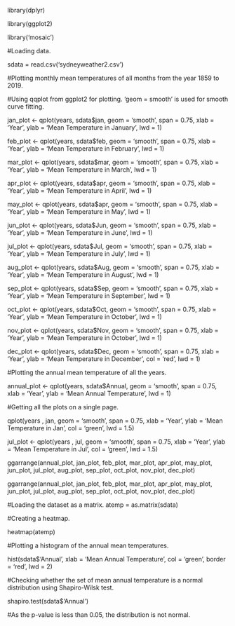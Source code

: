 
library(dplyr)

library(ggplot2)

library('mosaic')

#Loading data.

sdata = read.csv('sydneyweather2.csv')


#Plotting monthly mean temperatures of all months from the year 1859 to 2019.

#Using qqplot from ggplot2 for plotting. 'geom = smooth' is used for smooth curve fitting.

jan_plot <- qplot(years, sdata$jan, geom = 'smooth', span = 0.75, xlab = 'Year', ylab = 'Mean Temperature in January', lwd = 1)

feb_plot <- qplot(years, sdata$feb, geom = 'smooth', span = 0.75, xlab = 'Year', ylab = 'Mean Temperature in February', lwd = 1)

mar_plot <- qplot(years, sdata$mar, geom = 'smooth', span = 0.75, xlab = 'Year', ylab = 'Mean Temperature in March', lwd = 1)


apr_plot <- qplot(years, sdata$apr, geom = 'smooth', span = 0.75, xlab = 'Year', ylab = 'Mean Temperature in April', lwd = 1)

may_plot <- qplot(years, sdata$apr, geom = 'smooth', span = 0.75, xlab = 'Year', ylab = 'Mean Temperature in May', lwd = 1)


jun_plot <- qplot(years, sdata$Jun, geom = 'smooth', span = 0.75, xlab = 'Year', ylab = 'Mean Temperature in June', lwd = 1)

jul_plot <- qplot(years, sdata$Jul, geom = 'smooth', span = 0.75, xlab = 'Year', ylab = 'Mean Temperature in July', lwd = 1)



aug_plot <- qplot(years, sdata$Aug, geom = 'smooth', span = 0.75, xlab = 'Year', ylab = 'Mean Temperature in August', lwd = 1)



sep_plot <- qplot(years, sdata$Sep, geom = 'smooth', span = 0.75, xlab = 'Year', ylab = 'Mean Temperature in September', lwd = 1)


oct_plot <- qplot(years, sdata$Oct, geom = 'smooth', span = 0.75, xlab = 'Year', ylab = 'Mean Temperature in October', lwd = 1)


nov_plot <- qplot(years, sdata$Nov, geom = 'smooth', span = 0.75, xlab = 'Year', ylab = 'Mean Temperature in October', lwd = 1)


dec_plot <- qplot(years, sdata$Dec, geom = 'smooth', span = 0.75, xlab = 'Year', ylab = 'Mean Temperature in December', col = 'red', lwd = 1)


#Plotting the annual mean temperature of all the years.

annual_plot <- qplot(years, sdata$Annual, geom = 'smooth', span = 0.75, xlab = 'Year', ylab = 'Mean Annual Temperature', lwd = 1)


#Getting all the plots on a single page.

qplot(years , jan, geom = 'smooth', span = 0.75, xlab = 'Year', ylab = 'Mean Temperature in Jan', col = 'green', lwd = 1.5)

jul_plot <- qplot(years , jul, geom = 'smooth', span = 0.75, xlab = 'Year', ylab = 'Mean Temperature in Jul', col = 'green', lwd = 1.5)


ggarrange(annual_plot, jan_plot, feb_plot, mar_plot, apr_plot, may_plot, jun_plot, jul_plot, aug_plot, sep_plot, oct_plot, nov_plot, dec_plot)



ggarrange(annual_plot, jan_plot, feb_plot, mar_plot, apr_plot, may_plot, jun_plot, jul_plot, aug_plot, sep_plot, oct_plot, nov_plot, dec_plot)

#Loading the dataset as a matrix.
atemp = as.matrix(sdata)


#Creating a heatmap. 

heatmap(atemp)


#Plotting a histogram of the annual mean temperatures.

hist(sdata$'Annual', xlab = 'Mean Annual Temperature', col = 'green', border = 'red', lwd = 2)

#Checking whether the set of mean annual temperature is a normal distribution using Shapiro-Wilsk test. 

shapiro.test(sdata$'Annual')

#As the p-value is less than 0.05, the distribution is not normal.










